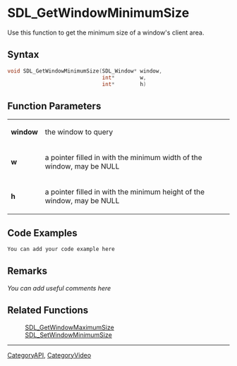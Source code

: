 
<!-- #*^*^*^*^*See http://wiki.libsdl.org/moin.cgi/SGFunctions for details on editing this page*^*^*^*^* -->


= SDL_GetWindowMinimumSize =
Use this function to get the minimum size of a window's client area.




== Syntax ==
<syntaxhighlight lang='c++'>
void SDL_GetWindowMinimumSize(SDL_Window* window,
                              int*        w,
                              int*        h)
</syntaxhighlight>


== Function Parameters ==
{|
|'''window'''
|the window to query
|-
|'''w'''
|a pointer filled in with the minimum width of the window, may be NULL
|-
|'''h'''
|a pointer filled in with the minimum height of the window, may be NULL
|}


== Code Examples ==
<syntaxhighlight lang='c++'>
You can add your code example here
</syntaxhighlight>


== Remarks ==
''You can add useful comments here''


== Related Functions ==
:[[SDL_GetWindowMaximumSize]]
:[[SDL_SetWindowMinimumSize]]

----
[[CategoryAPI]], [[CategoryVideo]]
<!-- #See the Style Guide for instructions on editing the footer. -->
